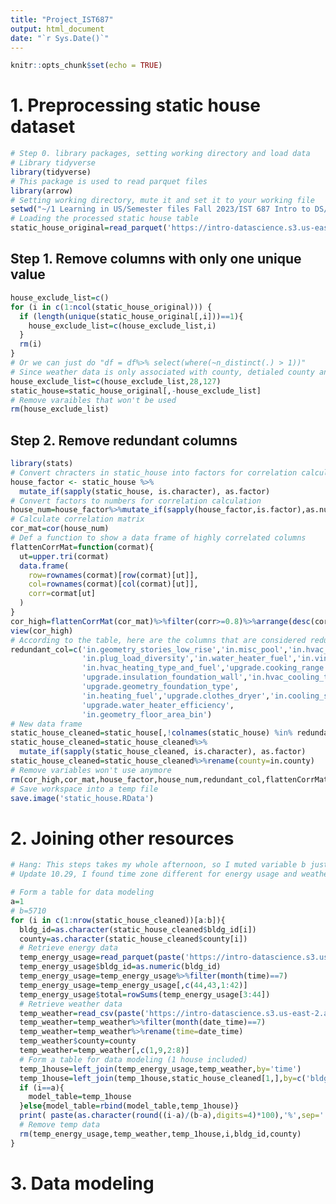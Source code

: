 ```yaml
---
title: "Project_IST687"
output: html_document
date: "`r Sys.Date()`"
---
```


```r
knitr::opts_chunk$set(echo = TRUE)
```

# 1. Preprocessing static house dataset
```r
# Step 0. library packages, setting working directory and load data
# Library tidyverse
library(tidyverse)
# This package is used to read parquet files
library(arrow)
# Setting working directory, mute it and set it to your working file
setwd("~/1 Learning in US/Semester files Fall 2023/IST 687 Intro to DS/IST687_Project")
# Loading the processed static house table
static_house_original=read_parquet('https://intro-datascience.s3.us-east-2.amazonaws.com/SC-data/static_house_info.parquet')
```
## Step 1. Remove columns with only one unique value
```r
house_exclude_list=c()
for (i in c(1:ncol(static_house_original))) {
  if (length(unique(static_house_original[,i]))==1){
    house_exclude_list=c(house_exclude_list,i)
  }
  rm(i)
}
# Or we can just do "df = df%>% select(where(~n_distinct(.) > 1))"
# Since weather data is only associated with county, detialed county and puma information (column 28 and 127) are excluded, too, since there are logitude and lattitude information left.
house_exclude_list=c(house_exclude_list,28,127)
static_house=static_house_original[,-house_exclude_list]
# Remove varaibles that won't be used
rm(house_exclude_list)
```
## Step 2. Remove redundant columns
```r
library(stats)
# Convert chracters in static_house into factors for correlation calculation
house_factor <- static_house %>%
  mutate_if(sapply(static_house, is.character), as.factor)
# Convert factors to numbers for correlation calculation
house_num=house_factor%>%mutate_if(sapply(house_factor,is.factor),as.numeric)
# Calculate correlation matrix
cor_mat=cor(house_num)
# Def a function to show a data frame of highly correlated columns
flattenCorrMat=function(cormat){
  ut=upper.tri(cormat)
  data.frame(
    row=rownames(cormat)[row(cormat)[ut]],
    col=rownames(cormat)[col(cormat)[ut]],
    corr=cormat[ut]
  )
}
cor_high=flattenCorrMat(cor_mat)%>%filter(corr>=0.8)%>%arrange(desc(corr))
view(cor_high)
# According to the table, here are the columns that are considered redundant after checking with meta data
redundant_col=c('in.geometry_stories_low_rise','in.misc_pool','in.hvac_has_ducts',
                'in.plug_load_diversity','in.water_heater_fuel','in.vintage_acs',
                'in.hvac_heating_type_and_fuel','upgrade.cooking_range','in.geometry_attic_type',
                'upgrade.insulation_foundation_wall','in.hvac_cooling_type',
                'upgrade.geometry_foundation_type',
                'in.heating_fuel','upgrade.clothes_dryer','in.cooling_setpoint_has_offset',
                'upgrade.water_heater_efficiency',
                'in.geometry_floor_area_bin')
# New data frame
static_house_cleaned=static_house[,!colnames(static_house) %in% redundant_col]
static_house_cleaned=static_house_cleaned%>%
  mutate_if(sapply(static_house_cleaned, is.character), as.factor)
static_house_cleaned=static_house_cleaned%>%rename(county=in.county)
# Remove variables won't use anymore 
rm(cor_high,cor_mat,house_factor,house_num,redundant_col,flattenCorrMat)
# Save workspace into a temp file
save.image('static_house.RData')
```
# 2. Joining other resources
```r
# Hang: This steps takes my whole afternoon, so I muted variable b just in case you guys run it by accident
# Update 10.29, I found time zone different for energy usage and weather data, would check it on 10.30 to proceed.

# Form a table for data modeling
a=1
# b=5710
for (i in c(1:nrow(static_house_cleaned))[a:b]){
  bldg_id=as.character(static_house_cleaned$bldg_id[i])
  county=as.character(static_house_cleaned$county[i])
  # Retrieve energy data
  temp_energy_usage=read_parquet(paste('https://intro-datascience.s3.us-east-2.amazonaws.com/SC-data/2023-houseData/',bldg_id,'.parquet',sep=''))
  temp_energy_usage$bldg_id=as.numeric(bldg_id)
  temp_energy_usage=temp_energy_usage%>%filter(month(time)==7)
  temp_energy_usage=temp_energy_usage[,c(44,43,1:42)]
  temp_energy_usage$total=rowSums(temp_energy_usage[3:44])
  # Retrieve weather data
  temp_weather=read_csv(paste('https://intro-datascience.s3.us-east-2.amazonaws.com/SC-data/weather/2023-weather-data/',county,'.csv',sep=''),show_col_types = FALSE)
  temp_weather=temp_weather%>%filter(month(date_time)==7)
  temp_weather=temp_weather%>%rename(time=date_time)
  temp_weather$county=county
  temp_weather=temp_weather[,c(1,9,2:8)]
  # Form a table for data modeling (1 house included)
  temp_1house=left_join(temp_energy_usage,temp_weather,by='time')
  temp_1house=left_join(temp_1house,static_house_cleaned[1,],by=c('bldg_id','county'))
  if (i==a){
    model_table=temp_1house
  }else{model_table=rbind(model_table,temp_1house)}
  print( paste(as.character(round((i-a)/(b-a),digits=4)*100),'%',sep='') )
  # Remove temp data
  rm(temp_energy_usage,temp_weather,temp_1house,i,bldg_id,county)
}
```
# 3. Data modeling
```r

```



